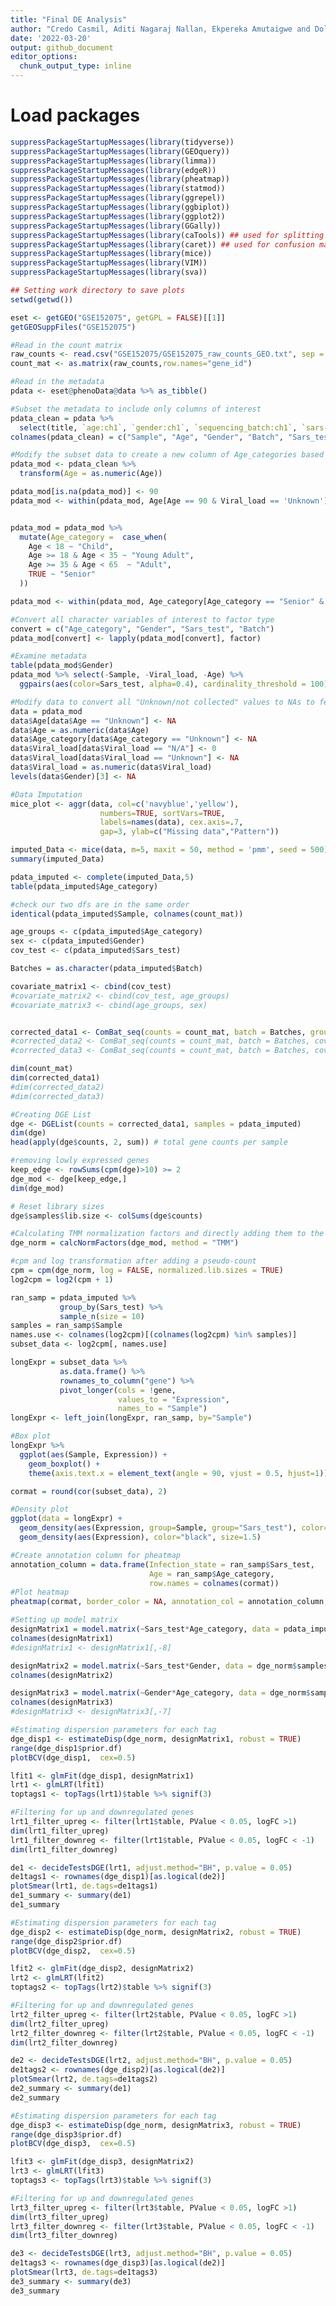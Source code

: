 ```yaml
---
title: "Final DE Analysis"
author: "Credo Casmil, Aditi Nagaraj Nallan, Ekpereka Amutaigwe and Dollina Dodani"  
date: '2022-03-20'
output: github_document
editor_options: 
  chunk_output_type: inline
---
```


# Load packages

```r
suppressPackageStartupMessages(library(tidyverse))
suppressPackageStartupMessages(library(GEOquery))
suppressPackageStartupMessages(library(limma))
suppressPackageStartupMessages(library(edgeR))
suppressPackageStartupMessages(library(pheatmap))
suppressPackageStartupMessages(library(statmod))
suppressPackageStartupMessages(library(ggrepel))
suppressPackageStartupMessages(library(ggbiplot))
suppressPackageStartupMessages(library(ggplot2))
suppressPackageStartupMessages(library(GGally))
suppressPackageStartupMessages(library(caTools)) ## used for splitting the data into training and validation sets
suppressPackageStartupMessages(library(caret)) ## used for confusion matrix, accuracy, sensitivity, and specificity
suppressPackageStartupMessages(library(mice))
suppressPackageStartupMessages(library(VIM))
suppressPackageStartupMessages(library(sva))
```

```r
## Setting work directory to save plots 
setwd(getwd())
```

```r
eset <- getGEO("GSE152075", getGPL = FALSE)[[1]]
getGEOSuppFiles("GSE152075")

#Read in the count matrix
raw_counts <- read.csv("GSE152075/GSE152075_raw_counts_GEO.txt", sep = "")
count_mat <- as.matrix(raw_counts,row.names="gene_id")
```

```r
#Read in the metadata
pdata <- eset@phenoData@data %>% as_tibble()

#Subset the metadata to include only columns of interest
pdata_clean = pdata %>%
  select(title, `age:ch1`, `gender:ch1`, `sequencing_batch:ch1`, `sars-cov-2 positivity:ch1`, `n1_ct:ch1`)
colnames(pdata_clean) = c("Sample", "Age", "Gender", "Batch", "Sars_test", "Viral_load")

#Modify the subset data to create a new column of Age_categories based on the column Age 
pdata_mod <- pdata_clean %>%
  transform(Age = as.numeric(Age))

pdata_mod[is.na(pdata_mod)] <- 90
pdata_mod <- within(pdata_mod, Age[Age == 90 & Viral_load == 'Unknown'] <- "Unknown")


pdata_mod = pdata_mod %>%
  mutate(Age_category =  case_when(
    Age < 18 ~ "Child",
    Age >= 18 & Age < 35 ~ "Young Adult",
    Age >= 35 & Age < 65  ~ "Adult",
    TRUE ~ "Senior"
  )) 

pdata_mod <- within(pdata_mod, Age_category[Age_category == "Senior" & Viral_load == "Unknown"] <- "Unknown")

#Convert all character variables of interest to factor type 
convert = c("Age_category", "Gender", "Sars_test", "Batch")
pdata_mod[convert] <- lapply(pdata_mod[convert], factor)
```

```r
#Examine metadata
table(pdata_mod$Gender)
pdata_mod %>% select(-Sample, -Viral_load, -Age) %>%
  ggpairs(aes(color=Sars_test, alpha=0.4), cardinality_threshold = 100)
```

```r
#Modify data to convert all "Unknown/not collected" values to NAs to feed into the imputation function
data = pdata_mod
data$Age[data$Age == "Unknown"] <- NA
data$Age = as.numeric(data$Age)
data$Age_category[data$Age_category == "Unknown"] <- NA
data$Viral_load[data$Viral_load == "N/A"] <- 0
data$Viral_load[data$Viral_load == "Unknown"] <- NA
data$Viral_load = as.numeric(data$Viral_load)
levels(data$Gender)[3] <- NA

#Data Imputation
mice_plot <- aggr(data, col=c('navyblue','yellow'),
                    numbers=TRUE, sortVars=TRUE,
                    labels=names(data), cex.axis=.7,
                    gap=3, ylab=c("Missing data","Pattern"))

imputed_Data <- mice(data, m=5, maxit = 50, method = 'pmm', seed = 500)
summary(imputed_Data)
```

```r
pdata_imputed <- complete(imputed_Data,5)
table(pdata_imputed$Age_category)
```


```r
#check our two dfs are in the same order
identical(pdata_imputed$Sample, colnames(count_mat))
```

```r
age_groups <- c(pdata_imputed$Age_category)
sex <- c(pdata_imputed$Gender)
cov_test <- c(pdata_imputed$Sars_test)

Batches = as.character(pdata_imputed$Batch)

covariate_matrix1 <- cbind(cov_test)
#covariate_matrix2 <- cbind(cov_test, age_groups)
#covariate_matrix3 <- cbind(age_groups, sex)


corrected_data1 <- ComBat_seq(counts = count_mat, batch = Batches, group = cov_test)
#corrected_data2 <- ComBat_seq(counts = count_mat, batch = Batches, covar_mod = covariate_matrix2)
#corrected_data3 <- ComBat_seq(counts = count_mat, batch = Batches, covar_mod = covariate_matrix3)

dim(count_mat)
dim(corrected_data1)
#dim(corrected_data2)
#dim(corrected_data3)

```

```r
#Creating DGE List 
dge <- DGEList(counts = corrected_data1, samples = pdata_imputed)
dim(dge)
head(apply(dge$counts, 2, sum)) # total gene counts per sample

#removing lowly expressed genes
keep_edge <- rowSums(cpm(dge)>10) >= 2
dge_mod <- dge[keep_edge,]
dim(dge_mod)

```

```r
# Reset library sizes
dge$samples$lib.size <- colSums(dge$counts) 
```

```r
#Calculating TMM normalization factors and directly adding them to the DGEList
dge_norm = calcNormFactors(dge_mod, method = "TMM")

#cpm and log transformation after adding a pseudo-count
cpm = cpm(dge_norm, log = FALSE, normalized.lib.sizes = TRUE)
log2cpm = log2(cpm + 1)
```

```r
ran_samp = pdata_imputed %>%
           group_by(Sars_test) %>%
           sample_n(size = 10)
samples = ran_samp$Sample
names.use <- colnames(log2cpm)[(colnames(log2cpm) %in% samples)]
subset_data <- log2cpm[, names.use]

longExpr = subset_data %>% 
           as.data.frame() %>% 
           rownames_to_column("gene") %>%
           pivot_longer(cols = !gene,
                        values_to = "Expression",
                        names_to = "Sample")
longExpr <- left_join(longExpr, ran_samp, by="Sample")

#Box plot
longExpr %>%
  ggplot(aes(Sample, Expression)) + 
    geom_boxplot() + 
    theme(axis.text.x = element_text(angle = 90, vjust = 0.5, hjust=1))

cormat = round(cor(subset_data), 2)

#Density plot
ggplot(data = longExpr) + 
  geom_density(aes(Expression, group=Sample, group="Sars_test"), color="grey") + 
  geom_density(aes(Expression), color="black", size=1.5)

#Create annotation column for pheatmap
annotation_column = data.frame(Infection_state = ran_samp$Sars_test,
                               Age = ran_samp$Age_category,
                               row.names = colnames(cormat))
#Plot heatmap
pheatmap(cormat, border_color = NA, annotation_col = annotation_column, cluster_rows = TRUE, cellheight=9, cellwidth = 9)
```

```r
#Setting up model matrix
designMatrix1 = model.matrix(~Sars_test*Age_category, data = pdata_imputed) 
colnames(designMatrix1)
#designMatrix1 <- designMatrix1[,-8]

designMatrix2 = model.matrix(~Sars_test*Gender, data = dge_norm$samples) 
colnames(designMatrix2)

designMatrix3 = model.matrix(~Gender*Age_category, data = dge_norm$samples) 
colnames(designMatrix3)
#designMatrix3 <- designMatrix3[,-7]
```

```r
#Estimating dispersion parameters for each tag
dge_disp1 <- estimateDisp(dge_norm, designMatrix1, robust = TRUE) 
range(dge_disp1$prior.df)
plotBCV(dge_disp1,  cex=0.5)

lfit1 <- glmFit(dge_disp1, designMatrix1)
lrt1 <- glmLRT(lfit1)
toptags1 <- topTags(lrt1)$table %>% signif(3)

#Filtering for up and downregulated genes
lrt1_filter_upreg <- filter(lrt1$table, PValue < 0.05, logFC >1)
dim(lrt1_filter_upreg)
lrt1_filter_downreg <- filter(lrt1$table, PValue < 0.05, logFC < -1)
dim(lrt1_filter_downreg)

de1 <- decideTestsDGE(lrt1, adjust.method="BH", p.value = 0.05)
de1tags1 <- rownames(dge_disp1)[as.logical(de2)]
plotSmear(lrt1, de.tags=de1tags1)
de1_summary <- summary(de1)
de1_summary
```

```r
#Estimating dispersion parameters for each tag
dge_disp2 <- estimateDisp(dge_norm, designMatrix2, robust = TRUE) 
range(dge_disp2$prior.df)
plotBCV(dge_disp2,  cex=0.5)

lfit2 <- glmFit(dge_disp2, designMatrix2)
lrt2 <- glmLRT(lfit2)
toptags2 <- topTags(lrt2)$table %>% signif(3)

#Filtering for up and downregulated genes
lrt2_filter_upreg <- filter(lrt2$table, PValue < 0.05, logFC >1)
dim(lrt2_filter_upreg)
lrt2_filter_downreg <- filter(lrt2$table, PValue < 0.05, logFC < -1)
dim(lrt2_filter_downreg)

de2 <- decideTestsDGE(lrt2, adjust.method="BH", p.value = 0.05)
de1tags2 <- rownames(dge_disp2)[as.logical(de2)]
plotSmear(lrt2, de.tags=de1tags2)
de2_summary <- summary(de1)
de2_summary
```

```r
#Estimating dispersion parameters for each tag
dge_disp3 <- estimateDisp(dge_norm, designMatrix3, robust = TRUE) 
range(dge_disp3$prior.df)
plotBCV(dge_disp3,  cex=0.5)

lfit3 <- glmFit(dge_disp3, designMatrix2)
lrt3 <- glmLRT(lfit3)
toptags3 <- topTags(lrt3)$table %>% signif(3)

#Filtering for up and downregulated genes
lrt3_filter_upreg <- filter(lrt3$table, PValue < 0.05, logFC >1)
dim(lrt3_filter_upreg)
lrt3_filter_downreg <- filter(lrt3$table, PValue < 0.05, logFC < -1)
dim(lrt3_filter_downreg)

de3 <- decideTestsDGE(lrt3, adjust.method="BH", p.value = 0.05)
de1tags3 <- rownames(dge_disp3)[as.logical(de2)]
plotSmear(lrt3, de.tags=de1tags3)
de3_summary <- summary(de3)
de3_summary
```
